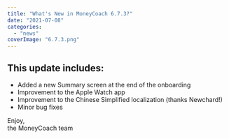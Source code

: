 ```yaml
---
title: "What's New in MoneyCoach 6.7.3?"
date: "2021-07-08"
categories: 
  - "news"
coverImage: "6.7.3.png"
---
```


## This update includes:

- Added a new Summary screen at the end of the onboarding
- Improvement to the Apple Watch app
- Improvement to the Chinese Simplified localization (thanks Newchard!)
- Minor bug fixes

Enjoy,  
the MoneyCoach team
